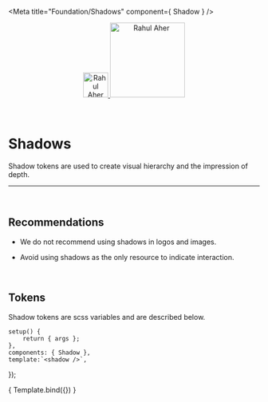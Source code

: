 
<Meta title="Foundation/Shadows" component={ Shadow } />

<div align="center" style={{display: 'flex'}}>
    <a href="https://rahulaher.netlify.app">
        <img src="https://rahulaher.netlify.app/img/logo/glyph-black-colored.svg" alt="Rahul Aher logo" width="50" />
        <img src="https://rahulaher.netlify.app/img/logo/word-black-colored.svg" alt="Rahul Aher" width="150" />
    </a>
    </a>
    </a>
</div>

<br />
<br />

# Shadows
Shadow tokens are used to create visual hierarchy and the impression of depth.

<hr />
<br />

## Recommendations

- We do not recommend using shadows in logos and images.

- Avoid using shadows as the only resource to indicate interaction.


<br />

## Tokens
Shadow tokens are scss variables and are described below.
<br />

	setup() {
		return { args };
	},
	components: { Shadow },
	template:`<shadow />`,
});

<Story name="shadow">
	{ Template.bind({}) }
</Story>
